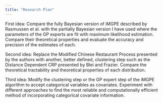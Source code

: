 ```yaml
---
title: "Research Plan"
---
```


First idea: Compare the fully Bayesian version of iMGPE described by Rasmussen et al. with the partially Bayesian version I have used where the parameters of the GP experts are fit with maximum likelihood estimation.  Compare their theoretical properties and evaluate the accuracy and precision of the estimates of each.

Second idea: Replace the Modified Chinese Restaurant Process presented by the authors with another, better defined, clustering step such as the Distance Dependent CRP presented by Blei and Frazier.  Compare the theoretical tractability and theoretical properties of each distribution.

Third idea: Modify the clustering step or the GP expert step of the iMGPE algorithm to accept categorical variables as covariates.  Experiment with different approaches to find the most reliable and computationally efficient method of incorporating categorical covariate information.